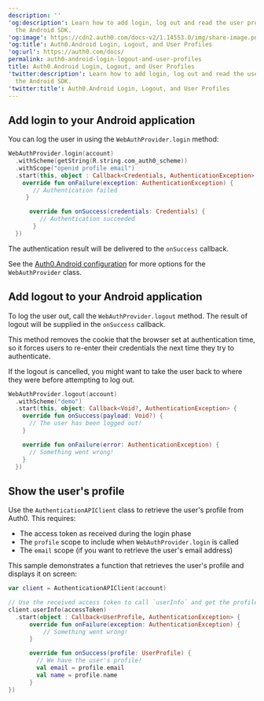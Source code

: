 ---
description: ''
'og:description': Learn how to add login, log out and read the user profile using
  the Android SDK.
'og:image': https://cdn2.auth0.com/docs-v2/1.14553.0/img/share-image.png
'og:title': Auth0.Android Login, Logout, and User Profiles
'og:url': https://auth0.com/docs/
permalink: auth0-android-login-logout-and-user-profiles
title: Auth0.Android Login, Logout, and User Profiles
'twitter:description': Learn how to add login, log out and read the user profile using
  the Android SDK.
'twitter:title': Auth0.Android Login, Logout, and User Profiles
---
## Add login to your Android application

You can log the user in using the `WebAuthProvider.login` method:

```kotlin lines
WebAuthProvider.login(account)
  .withScheme(getString(R.string.com_auth0_scheme))
  .withScope("openid profile email")
  .start(this, object : Callback<Credentials, AuthenticationException> {
    override fun onFailure(exception: AuthenticationException) {
       // Authentication failed
     }

      override fun onSuccess(credentials: Credentials) {
         // Authentication succeeded
       }
  })
```

The authentication result will be delivered to the `onSuccess` callback.

See the [Auth0.Android configuration](/docs/libraries/auth0-android/auth0-android-configuration) for more options for the `WebAuthProvider` class.

## Add logout to your Android application

To log the user out, call the `WebAuthProvider.logout` method. The result of logout will be supplied in the `onSuccess` callback.

This method removes the cookie that the browser set at authentication time, so it forces users to re-enter their credentials the next time they try to authenticate.

<Callout icon="file-lines" color="#0EA5E9" iconType="regular">

If the logout is cancelled, you might want to take the user back to where they were before attempting to log out.

</Callout>

```kotlin lines
WebAuthProvider.logout(account)
  .withScheme("demo")
  .start(this, object: Callback<Void?, AuthenticationException> {
    override fun onSuccess(payload: Void?) {
      // The user has been logged out!
    }

    override fun onFailure(error: AuthenticationException) {
      // Something went wrong!
    }
  })
```

## Show the user's profile

Use the `AuthenticationAPIClient` class to retrieve the user's profile from Auth0. This requires:

* The <Tooltip tip="Access Token: Authorization credential, in the form of an opaque string or JWT, used to access an API." cta="View Glossary" href="/docs/glossary?term=access+token">access token</Tooltip> as received during the login phase
* The `profile` scope to include when `WebAuthProvider.login` is called
* The `email` scope (if you want to retrieve the user's email address)

This sample demonstrates a function that retrieves the user's profile and displays it on screen:

```kotlin lines
var client = AuthenticationAPIClient(account)

// Use the received access token to call `userInfo` and get the profile from Auth0.
client.userInfo(accessToken)
  .start(object : Callback<UserProfile, AuthenticationException> {
      override fun onFailure(exception: AuthenticationException) {
          // Something went wrong!
      }

      override fun onSuccess(profile: UserProfile) {
        // We have the user's profile!
        val email = profile.email
        val name = profile.name
      }
})
```